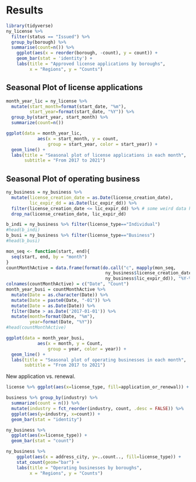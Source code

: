 # Results


```r
library(tidyverse)
ny_license %>% 
  filter(status == "Issued") %>%  
  group_by(borough) %>% 
  summarise(count=n()) %>% 
    ggplot(aes(x = reorder(borough, -count), y = count)) + 
    geom_bar(stat = 'identity') +
    labs(title = "Approved license applications by boroughs",
         x = "Regions", y = "Counts")
```

## Seasonal Plot of license applications
```r
month_year_lic = ny_license %>% 
  mutate(start_month=format(start_date, "%m"), 
         start_year=format(start_date, "%Y")) %>% 
  group_by(start_year, start_month) %>% 
  summarize(count=n())

ggplot(data = month_year_lic, 
            aes(x = start_month, y = count, 
                group = start_year, color = start_year)) + 
  geom_line() +
  labs(title = "Seasonal plot of license applications in each month",
       subtitle = "From 2017 to 2021")
```

## Seasonal Plot of operating business
```r
ny_business = ny_business %>% 
  mutate(license_creation_date = as.Date(license_creation_date),
         lic_expir_dd = as.Date(lic_expir_dd)) %>% 
  filter(license_creation_date <= lic_expir_dd) %>% # some weird data here, creation should be earlier than expiration
  drop_na(license_creation_date, lic_expir_dd)

b_indi = ny_business %>% filter(license_type=="Individual")
#head(b_indi)
b_busi = ny_business %>% filter(license_type=="Business")
#head(b_busi)
```


```r
mon_seq <- function(start, end){
  seq(start, end, by = "month")
}
countMonthActive = data.frame(format(do.call("c", mapply(mon_seq, 
                                      ny_business$license_creation_date, 
                                      ny_business$lic_expir_dd)), "%Y-%m") %>% table)
colnames(countMonthActive) = c("Date", "Count")
month_year_busi = countMonthActive %>% 
  mutate(Date = as.character(Date)) %>% 
  mutate(Date = paste0(Date, "-01")) %>% 
  mutate(Date = as.Date(Date)) %>% 
  filter(Date > as.Date('2017-01-01')) %>% 
  mutate(month=format(Date, "%m"), 
         year=format(Date, "%Y"))
#head(countMonthActive)
```

```r
ggplot(data = month_year_busi, 
            aes(x = month, y = Count, 
                group = year, color = year)) + 
  geom_line() +
  labs(title = "Seasonal plot of operating businesses in each month",
       subtitle = "From 2017 to 2021")
```


New application vs. renewal.

``` r
license %>% ggplot(aes(x=license_type, fill=application_or_renewal)) + geom_bar()
```


``` r
business %>% group_by(industry) %>% 
  summarize(count = n()) %>% 
  mutate(industry = fct_reorder(industry, count, .desc = FALSE)) %>% 
  ggplot(aes(y=industry, x=count)) + 
  geom_bar(stat = "identity")
```

``` r
ny_business %>% 
  ggplot(aes(x=license_type)) + 
  geom_bar(stat = "count")

ny_business %>% 
    ggplot(aes(x = address_city, y=..count.., fill=license_type)) + 
    stat_count(geom="bar") +
    labs(title = "Operating businesses by boroughs",
         x = "Regions", y = "Counts")
```
